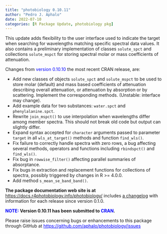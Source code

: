 ```yaml
---
title: "photobiology 0.10.11"
author: "Pedro J. Aphalo"
date: 2022-07-10
categories: [R Package Update, photobiology pkg]
---
```


This update adds flexibility to the user interface used to indicate the target when searching for wavelengths matching specific spectral data values. It also contains a preliminary implementation of classes `solute_spct` and collections `solute_mspct` for storing spectral molar or mass coefficients of attenuation.

Changes from <span style="color: #0000ff;">version</span> <span style="color: #0000ff;">0.10.10 </span>the most recent CRAN release, are:
<ul>
 	<li>Add new classes of objects `solute_spct` and `solute_mspct` to be used to store molar (default) and mass based coefficients of attenuation describing overall attenuation, or attenuation by absorption or by scattering. Implement the corresponding methods. (Unstable: interface may change).</li>
 	<li>Add example data for two substances: `water.spct` and `phenylalanine.spct`.</li>
 	<li>Rewrite `join_mspct()` to use interpolation when wavelengths differ among member spectra. This should not break old code but output can slightly differ.</li>
 	<li>Expand syntax accepted for `character` arguments passed to parameter `target` in all `wls_at_target()` methods and function `find_wls()`.</li>
 	<li>Fix failure to correctly handle spectra with zero rows, a bug affecting several methods, operators and functions including `rbindspct()` and `find_wls()`.</li>
 	<li>Fix bug in `rowwise_filter()` affecting parallel summaries of absorptance.</li>
 	<li>Fix bugs in extraction and replacement functions for collections of spectra, possibly triggered by changes in R &gt;= 4.0.0.</li>
 	<li>Add method `s_mean_se_band_band()`.</li>
</ul>
<strong>The package documentation web site is at</strong><a href="https://docs.r4photobiology.info/photobiology/"> https://docs.r4photobiology.info/photobiology/</a> includes <a href="https://docs.r4photobiology.info/photobiology/news/index.html">a changelog</a> with information for each release since version 0.1.0.

<span style="text-indent: 0em;"><strong><span style="color: #0000ff;">NOTE:</span> Version 0.10.11 has been submitted to <span style="color: #0000ff;">CRAN</span>.</strong></span>

<span style="text-indent: 0em;">Please raise issues concerning bugs or enhancements to this package through GitHub at</span><span style="color: #0000ff;"> <a style="text-indent: 0em; color: #0000ff;" href="https://bitbucket.org/aphalo/photobiology/issues">https://github.com/aphalo/photobiology/issues</a></span>

